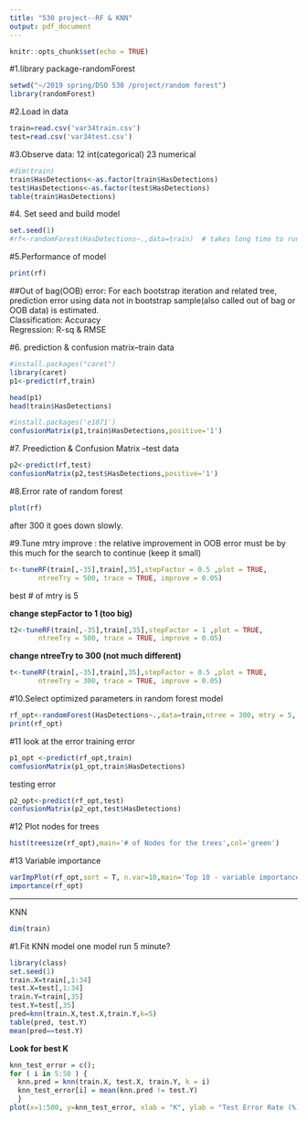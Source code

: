 ```yaml
---
title: "530 project--RF & KNN"
output: pdf_document
---
```


```r
knitr::opts_chunk$set(echo = TRUE)
```
#1.library package-randomForest
```r
setwd("~/2019 spring/DSO 530 /project/random forest")
library(randomForest)
```

#2.Load in data
```r
train=read.csv('var34train.csv')
test=read.csv('var34test.csv')
```

#3.Observe data: 12 int(categorical)  23 numerical
```r
#dim(train)
train$HasDetections<-as.factor(train$HasDetections)
test$HasDetections<-as.factor(test$HasDetections)
table(train$HasDetections)
```

#4. Set seed and build model
```r
set.seed(1)  
#rf<-randomForest(HasDetections~.,data=train)  # takes long time to run
```

#5.Performance of model
```r
print(rf)
```
##Out of bag(OOB) error:
For each bootstrap iteration and related tree, prediction error using data not in bootstrap sample(also called out of bag or OOB data) is estimated.  
Classification: Accuracy  
Regression: R-sq & RMSE  

#6. prediction & confusion matrix--train data
```r
#install.packages("caret")
library(caret)
p1<-predict(rf,train)
```
```r
head(p1)
head(train$HasDetections)
```
```r
#install.packages('e1071')
confusionMatrix(p1,train$HasDetections,positive='1')

```
#7. Preediction & Confusion Matrix --test data

```r
p2<-predict(rf,test)
confusionMatrix(p2,test$HasDetections,positive='1')
```

#8.Error rate of random forest
```r
plot(rf)
```
after 300 it goes down slowly. 

#9.Tune mtry
improve : the relative improvement in OOB error must be by this much for the search to continue (keep it small)
```r
t<-tuneRF(train[,-35],train[,35],stepFactor = 0.5 ,plot = TRUE,
       ntreeTry = 500, trace = TRUE, improve = 0.05)
```
best # of mtry is  5 

**change stepFactor to 1 (too big)**
```r
t2<-tuneRF(train[,-35],train[,35],stepFactor = 1 ,plot = TRUE,
       ntreeTry = 500, trace = TRUE, improve = 0.05)
```
**change ntreeTry to 300 (not much different)**
```r
t<-tuneRF(train[,-35],train[,35],stepFactor = 0.5 ,plot = TRUE,
       ntreeTry = 300, trace = TRUE, improve = 0.05)
```

#10.Select optimized parameters in random forest model
```r
rf_opt<-randomForest(HasDetections~.,data=train,ntree = 300, mtry = 5, importance = TRUE, proximity=TRUE)
print(rf_opt)
```

#11 look at the error
training error
```r
p1_opt <-predict(rf_opt,train)
comfusionMatrix(p1_opt,train$HasDetections)
```


testing error
```r
p2_opt<-predict(rf_opt,test)
confusionMatrix(p2_opt,test$HasDetections)
```


#12 Plot nodes for trees
```r
hist(treesize(rf_opt),main='# of Nodes for the trees',col='green')

```

#13 Variable importance
```r
varImpPlot(rf_opt,sort = T, n.var=10,main='Top 10 - variable importance')
importance(rf_opt)
```


---
KNN
```r
dim(train)
```
#1.Fit KNN model
one model run 5 minute?
```r
library(class)
set.seed(1)
train.X=train[,1:34]
test.X=test[,1:34]
train.Y=train[,35]
test.Y=test[,35]
pred=knn(train.X,test.X,train.Y,k=5)
table(pred, test.Y)
mean(pred==test.Y)

```

**Look for best K** 
```r
knn_test_error = c();
for ( i in 5:50 ) {
  knn.pred = knn(train.X, test.X, train.Y, k = i)
  knn_test_error[i] = mean(knn.pred != test.Y)
  }
plot(x=1:500, y=knn_test_error, xlab = "K", ylab = "Test Error Rate (%)")
```




